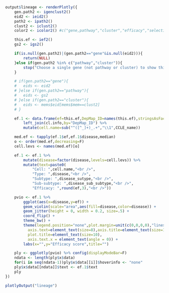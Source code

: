 ```r
output$lineage <- renderPlotly({
	gen.path2 <- igenclust2() 
	eid2 <- ieid2() 
	path2 <- ipath2() 
	clust2 <- iclust2()
	color2 <- icolor2() #c("gene,pathway","cluster","efficacy","selectivity"),

	this.ef <- ief2()
	gs2 <- igs2()

	if(is.null(gen.path2)|(gen.path2=="gene"&is.null(eid2))){
		return(NULL)
	}else if(gen.path2 %in% c("pathway","cluster")){
		stop("Choose a single gene (not pathway or cluster) to show this plot.")
	}

	# if(gen.path2=="gene"){
	# 	eids <- eid2
	# }else if(gen.path2=="pathway"){
	# 	eids <- gs2
	# }else if(gen.path2=="cluster"){
	# 	eids <- mems$eid[mems$mem==clust2]
	# }

	ef.1 <- data.frame(ef=this.ef,DepMap_ID=names(this.ef),stringsAsFactors=FALSE) %>%
		left_join(cl.info,by="DepMap_ID") %>%
		mutate(cell.name=sub("^([^_]+)_.+","\\1",CCLE_name))

	med.ef <- tapply(ef.1$ef,ef.1$disease,median)
	o <- order(med.ef,decreasing=F)
	cell.levs <- names(med.ef)[o]

	ef.1 <- ef.1 %>% 
		mutate(disease=factor(disease,levels=cell.levs)) %>%
		mutate(text=paste0(
			"Cell: ",cell.name,"<br />",
			"Type: ",disease,"<br />",
			"Subtype: ",disease_sutype,"<br />",
			"Sub-subtype: ",disease_sub_subtype,"<br />",
			"Efficacy: ",round(ef,3),"<br />"))

	pvio <- ef.1 %>%
		ggplot(aes(x=disease,y=ef)) +
		geom_violin(scale="area",aes(fill=disease,color=disease)) +
		geom_jitter(height = 0, width = 0.2, size=.5) +
		coord_flip() +
		theme_bw() +
		theme(legend.position="none",plot.margin=unit(c(0,0,0,0),"lines"),
		  axis.text=element_text(size=8),axis.title=element_text(size=10),
		  plot.title=element_text(size=10),
		  axis.text.x = element_text(angle = 0)) +
		labs(x="",y="Efficacy score",title="")

	ply <- ggplotly(pvio) %>% config(displayModeBar=F)
	ndata <- length(ply$x$data)
	for(i in seq(ndata-1))ply$x$data[[i]]$hoverinfo <- "none"
    ply$x$data[[ndata]]$text <- ef.1$text
	ply 
})
```
```r
plotlyOutput("lineage")
```

